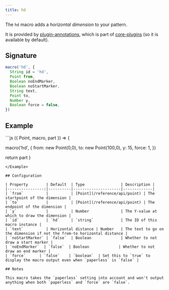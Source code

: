 ```yaml
---
title: hd
---
```


The `hd` macro adds a _horizontal dimension_ to your pattern.

It is provided by [plugin-annotations](/reference/plugins/annotations), which is
part of [core-plugins](/reference/plugins/core) (so it is available by default).

## Signature

```js
macro('hd', {
  String id = 'hd',
  Point from,
  Boolean noEndMarker,
  Boolean noStartMarker,
  String text,
  Point to,
  Number y,
  Boolean force = false,
})
```

## Example

<Example caption="An example of a horizontal dimension with the hd macro">
```js
({ Point, macro, part }) => {

  macro('hd', {
    from: new Point(0,0),
    to: new Point(100,0),
    y: 15,
    force: 1,
  })

  return part
}
```
</Example>

## Configuration

| Property        | Default  | Type                | Description |
|----------------:|----------|---------------------|-------------|
| `from`          |          | [Point](/reference/api/point) | The startpoint of the dimension |
| `to`            |          | [Point](/reference/api/point) | The endpoint of the dimension |
| `y`             |          | Number              | The Y-value at which to draw the dimension |
| `id`            | `hd`     | `string`            | The ID of this macro instance |
| `text`          | Horizontal distance | Number   | The text to go on the dimension if not the from-to horizontal distance |
| `noStartMarker` | `false`  | Boolean             | Whether to not draw a start marker |
| `noEndMarker`  | `false`  | Boolean             | Whether to not draw an end marker |
| `force`      | `false`    | `boolean`  | Set this to `true` to display the macro output even when `paperless` is `false` |

## Notes

This macro takes the `paperless` setting into account and won't output anything when both `paperless` and `force` are `false`.

